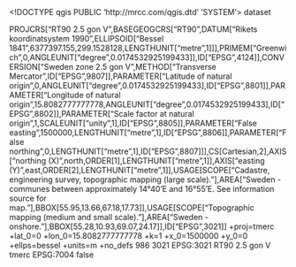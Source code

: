 <!DOCTYPE qgis PUBLIC 'http://mrcc.com/qgis.dtd' 'SYSTEM'>
<qgis version="3.32.1-Lima">
  <identifier></identifier>
  <parentidentifier></parentidentifier>
  <language></language>
  <type>dataset</type>
  <title></title>
  <abstract></abstract>
  <contact>
    <name></name>
    <organization></organization>
    <position></position>
    <voice></voice>
    <fax></fax>
    <email></email>
    <role></role>
  </contact>
  <links/>
  <dates/>
  <fees></fees>
  <encoding></encoding>
  <crs>
    <spatialrefsys nativeFormat="Wkt">
      <wkt>PROJCRS["RT90 2.5 gon V",BASEGEOGCRS["RT90",DATUM["Rikets koordinatsystem 1990",ELLIPSOID["Bessel 1841",6377397.155,299.1528128,LENGTHUNIT["metre",1]]],PRIMEM["Greenwich",0,ANGLEUNIT["degree",0.0174532925199433]],ID["EPSG",4124]],CONVERSION["Sweden zone 2.5 gon V",METHOD["Transverse Mercator",ID["EPSG",9807]],PARAMETER["Latitude of natural origin",0,ANGLEUNIT["degree",0.0174532925199433],ID["EPSG",8801]],PARAMETER["Longitude of natural origin",15.8082777777778,ANGLEUNIT["degree",0.0174532925199433],ID["EPSG",8802]],PARAMETER["Scale factor at natural origin",1,SCALEUNIT["unity",1],ID["EPSG",8805]],PARAMETER["False easting",1500000,LENGTHUNIT["metre",1],ID["EPSG",8806]],PARAMETER["False northing",0,LENGTHUNIT["metre",1],ID["EPSG",8807]]],CS[Cartesian,2],AXIS["northing (X)",north,ORDER[1],LENGTHUNIT["metre",1]],AXIS["easting (Y)",east,ORDER[2],LENGTHUNIT["metre",1]],USAGE[SCOPE["Cadastre, engineering survey, topographic mapping (large scale)."],AREA["Sweden - communes between approximately 14°40'E and 16°55'E. See information source for map."],BBOX[55.95,13.66,67.18,17.73]],USAGE[SCOPE["Topographic mapping (medium and small scale)."],AREA["Sweden - onshore."],BBOX[55.28,10.93,69.07,24.17]],ID["EPSG",3021]]</wkt>
      <proj4>+proj=tmerc +lat_0=0 +lon_0=15.8082777777778 +k=1 +x_0=1500000 +y_0=0 +ellps=bessel +units=m +no_defs</proj4>
      <srsid>986</srsid>
      <srid>3021</srid>
      <authid>EPSG:3021</authid>
      <description>RT90 2.5 gon V</description>
      <projectionacronym>tmerc</projectionacronym>
      <ellipsoidacronym>EPSG:7004</ellipsoidacronym>
      <geographicflag>false</geographicflag>
    </spatialrefsys>
  </crs>
  <extent>
    <spatial miny="0" maxy="0" dimensions="2" minx="0" maxx="0" crs="EPSG:3021" minz="0" maxz="0"/>
    <temporal>
      <period>
        <start></start>
        <end></end>
      </period>
    </temporal>
  </extent>
</qgis>
